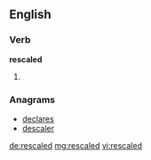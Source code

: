 ==English==

===Verb===
'''rescaled'''

# {{past of|[[rescale]]}}

===Anagrams===
* [[declares#English|declares]]
* [[descaler#English|descaler]]

[[de:rescaled]]
[[mg:rescaled]]
[[vi:rescaled]]